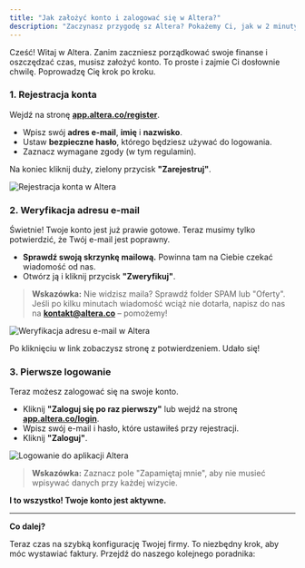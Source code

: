 ```yaml
---
title: "Jak założyć konto i zalogować się w Altera?"
description: "Zaczynasz przygodę sz Altera? Pokażemy Ci, jak w 2 minuty założyć i zweryfikować swoje konto. Prosto i bez zbędnych formalności. Zaczynajmy!"
---
```


Cześć! Witaj w Altera. Zanim zaczniesz porządkować swoje finanse i oszczędzać czas, musisz założyć konto. To proste i zajmie Ci dosłownie chwilę. Poprowadzę Cię krok po kroku.

### 1. Rejestracja konta

Wejdź na stronę **[app.altera.co/register](https://app.altera.co/register)**.

* Wpisz swój **adres e-mail**, **imię** i **nazwisko**.
* Ustaw **bezpieczne hasło**, którego będziesz używać do logowania.
* Zaznacz wymagane zgody (w tym regulamin).

Na koniec kliknij duży, zielony przycisk **"Zarejestruj"**.

<img alt="Rejestracja konta w Altera" src="/images/old/3.2.Altera.app–Instrukcjaobsługi.jpg"/>

### 2. Weryfikacja adresu e-mail

Świetnie! Twoje konto jest już prawie gotowe. Teraz musimy tylko potwierdzić, że Twój e-mail jest poprawny.

* **Sprawdź swoją skrzynkę mailową.** Powinna tam na Ciebie czekać wiadomość od nas.
* Otwórz ją i kliknij przycisk **"Zweryfikuj"**.

> **Wskazówka:** Nie widzisz maila? Sprawdź folder SPAM lub "Oferty". Jeśli po kilku minutach wiadomość wciąż nie dotarła, napisz do nas na **[kontakt@altera.co](mailto:kontakt@altera.co)** – pomożemy!

<img alt="Weryfikacja adresu e-mail w Altera" src="/images/old/3.4.Altera.app–Instrukcjaobsługi.jpg"/>

Po kliknięciu w link zobaczysz stronę z potwierdzeniem. Udało się!

### 3. Pierwsze logowanie

Teraz możesz zalogować się na swoje konto.

* Kliknij **"Zaloguj się po raz pierwszy"** lub wejdź na stronę **[app.altera.co/login](https://app.altera.co/login)**.
* Wpisz swój e-mail i hasło, które ustawiłeś przy rejestracji.
* Kliknij **"Zaloguj"**.

<img alt="Logowanie do aplikacji Altera" src="/images/old/3.6.Altera.app–Instrukcjaobsługi.jpg"/>

> **Wskazówka:** Zaznacz pole "Zapamiętaj mnie", aby nie musieć wpisywać danych przy każdej wizycie.

**I to wszystko! Twoje konto jest aktywne.**

---
**Co dalej?**

Teraz czas na szybką konfigurację Twojej firmy. To niezbędny krok, aby móc wystawiać faktury. Przejdź do naszego kolejnego poradnika: